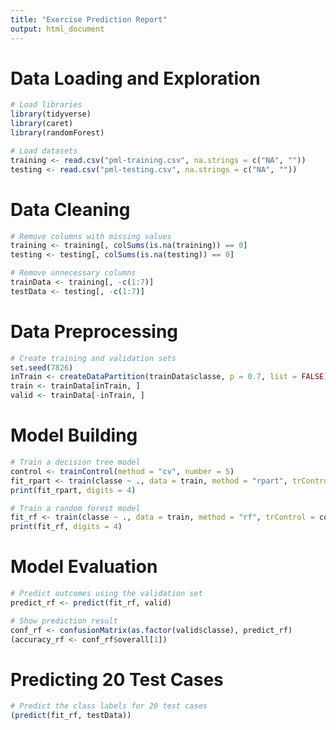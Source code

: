```yaml
---
title: "Exercise Prediction Report"
output: html_document
---
```


# Data Loading and Exploration

```r
# Load libraries
library(tidyverse)
library(caret)
library(randomForest)

# Load datasets
training <- read.csv("pml-training.csv", na.strings = c("NA", ""))
testing <- read.csv("pml-testing.csv", na.strings = c("NA", ""))
```

# Data Cleaning

```r
# Remove columns with missing values
training <- training[, colSums(is.na(training)) == 0]
testing <- testing[, colSums(is.na(testing)) == 0]

# Remove unnecessary columns
trainData <- training[, -c(1:7)]
testData <- testing[, -c(1:7)]
```

# Data Preprocessing

```r
# Create training and validation sets
set.seed(7826)
inTrain <- createDataPartition(trainData$classe, p = 0.7, list = FALSE)
train <- trainData[inTrain, ]
valid <- trainData[-inTrain, ]
```

# Model Building

```r
# Train a decision tree model
control <- trainControl(method = "cv", number = 5)
fit_rpart <- train(classe ~ ., data = train, method = "rpart", trControl = control)
print(fit_rpart, digits = 4)

# Train a random forest model
fit_rf <- train(classe ~ ., data = train, method = "rf", trControl = control)
print(fit_rf, digits = 4)
```

# Model Evaluation

```r
# Predict outcomes using the validation set
predict_rf <- predict(fit_rf, valid)

# Show prediction result
conf_rf <- confusionMatrix(as.factor(valid$classe), predict_rf)
(accuracy_rf <- conf_rf$overall[1])
```

# Predicting 20 Test Cases

```r
# Predict the class labels for 20 test cases
(predict(fit_rf, testData))
```
